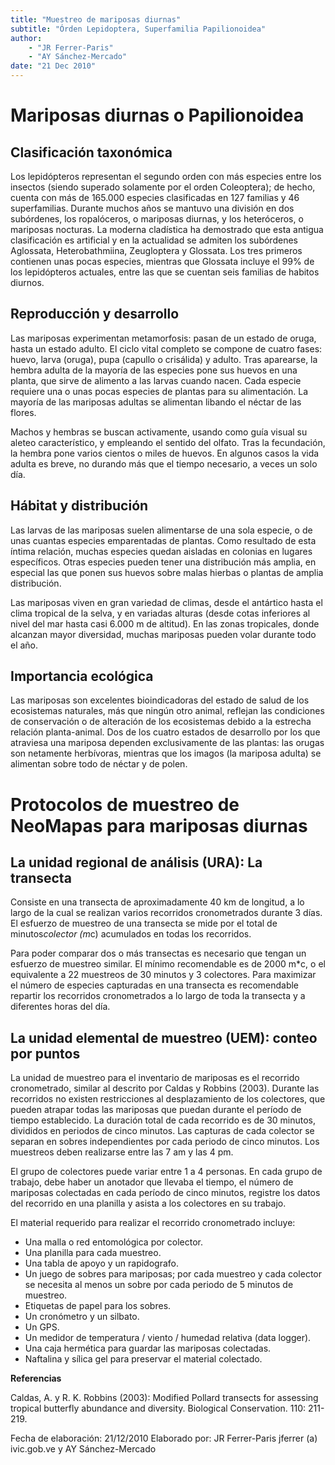 ```yaml
---
title: "Muestreo de mariposas diurnas"
subtitle: "Órden Lepidoptera, Superfamilia Papilionoidea"
author: 
    - "JR Ferrer-Paris"
    - "AY Sánchez-Mercado"
date: "21 Dec 2010"
---
```


# Mariposas diurnas o Papilionoidea

## Clasificación taxonómica


<p>Los lepidópteros representan el segundo orden con más especies entre los insectos (siendo superado solamente por el orden Coleoptera); de hecho, cuenta con más de 165.000 especies clasificadas en 127 familias y 46 superfamilias. Durante muchos años se mantuvo una división en dos subórdenes, los ropalóceros, o mariposas diurnas, y los heteróceros, o mariposas nocturas. La moderna cladística ha demostrado que esta antigua clasificación es artificial y en la actualidad se admiten los subórdenes Aglossata, Heterobathmiina, Zeugloptera y Glossata. Los tres primeros contienen unas pocas especies, mientras que Glossata incluye el 99% de los lepidópteros actuales, entre las que se cuentan seis familias de habitos diurnos.</p>

## Reproducción y desarrollo

<p>Las mariposas experimentan metamorfosis: pasan de un estado de oruga, hasta un estado adulto. El ciclo vital completo se compone de cuatro fases: huevo, larva (oruga), pupa (capullo o crisálida) y adulto. Tras aparearse, la hembra adulta de la mayoría de las especies pone sus huevos en una planta, que sirve de alimento a las larvas cuando nacen. Cada especie requiere una o unas pocas especies de plantas para su alimentación. La mayoría de las mariposas adultas se alimentan libando el néctar de las flores.</p>

<p>Machos y hembras se buscan activamente, usando como guía visual su aleteo característico, y empleando el sentido del olfato. Tras la fecundación, la hembra pone varios cientos o miles de huevos. En algunos casos la vida adulta es breve, no durando más que el tiempo necesario, a veces un solo día.</p>

## Hábitat y distribución

<p>Las larvas de las mariposas suelen alimentarse de una sola especie, o de unas cuantas especies emparentadas de plantas. Como resultado de esta íntima relación, muchas especies quedan aisladas en colonias en lugares específicos. Otras especies pueden tener una distribución más amplia, en especial las que ponen sus huevos sobre malas hierbas o plantas de amplia distribución.</p>

<p>Las mariposas viven en gran variedad de climas, desde el antártico hasta el clima tropical de la selva, y en variadas alturas (desde cotas inferiores al nivel del mar hasta casi 6.000 m de altitud). En las zonas tropicales, donde alcanzan mayor diversidad, muchas mariposas pueden volar durante todo el año.</p>

## Importancia ecológica

<p>Las mariposas son excelentes bioindicadoras del estado de salud de los ecosistemas naturales, más que ningún otro animal, reflejan las condiciones de conservación o de alteración de los ecosistemas debido a la estrecha relación planta-animal. Dos de los cuatro estados de desarrollo por los que atraviesa una mariposa dependen exclusivamente de las plantas: las orugas son netamente herbívoras, mientras que los imagos (la mariposa adulta) se alimentan sobre todo de néctar y de polen. </p>

# Protocolos de muestreo de NeoMapas para mariposas diurnas

## La unidad regional de análisis (URA): La transecta

<p>Consiste en una transecta de aproximadamente 40 km de longitud, a lo largo de la cual se realizan varios recorridos cronometrados durante 3 días. El esfuerzo de muestreo de una transecta se mide por el total de minutos*colector (m*c) acumulados en todas los recorridos.</p>

<p>Para poder comparar dos o más transectas es necesario que tengan un esfuerzo de muestreo similar. El mínimo recomendable es de 2000 m*c, o el equivalente a 22 muestreos de 30 minutos y 3 colectores. Para maximizar el número de especies capturadas en una transecta es recomendable repartir los recorridos cronometrados a lo largo de toda la transecta y a diferentes horas del día.</p>

## La unidad elemental de muestreo (UEM): conteo por puntos

<p>La unidad de muestreo para el inventario de mariposas es el recorrido cronometrado, similar al descrito por Caldas y Robbins (2003). Durante las recorridos no existen restricciones al desplazamiento de los colectores, que pueden atrapar todas las mariposas que puedan durante el período de tiempo establecido. La duración total de cada recorrido es de 30 minutos, divididos en periodos de cinco minutos. Las capturas de cada colector se separan en sobres independientes por cada periodo de cinco minutos. Los muestreos deben realizarse entre las 7 am y las 4 pm. </p>
<p>El grupo de colectores puede variar entre 1 a 4 personas. En cada grupo de trabajo, debe haber un anotador que llevaba el tiempo, el número de mariposas colectadas en cada período de cinco minutos, registre los datos del recorrido en una planilla y asista a los colectores en su trabajo. </p>
<p>	El material requerido para realizar el recorrido cronometrado incluye:
<ul>
<li>Una malla o red entomológica por colector.
</li><li>Una planilla para cada muestreo.
</li><li>Una tabla de apoyo y un rapidografo.
</li><li>Un juego de sobres para mariposas; por cada muestreo y cada colector se necesita al menos un sobre por cada periodo de 5 minutos de muestreo.
</li><li>Etiquetas de papel para los sobres.
</li><li>Un cronómetro y un silbato.
</li><li>Un GPS.
</li><li>Un medidor de temperatura / viento / humedad relativa
(data logger).
</li><li>Una caja hermética para guardar las mariposas colectadas.
</li><li>Naftalina y sílica gel para preservar el material colectado.
</li></ul></p>

<div class='referencias'>
<strong>Referencias</strong>
<p>Caldas, A. y R. K. Robbins (2003): Modified Pollard transects for assessing tropical butterfly abundance and diversity. Biological Conservation. 110: 211-219.</p>
</div>

Fecha de elaboraci&oacute;n: 21/12/2010
Elaborado por: JR Ferrer-Paris jferrer (a) ivic.gob.ve y AY Sánchez-Mercado

